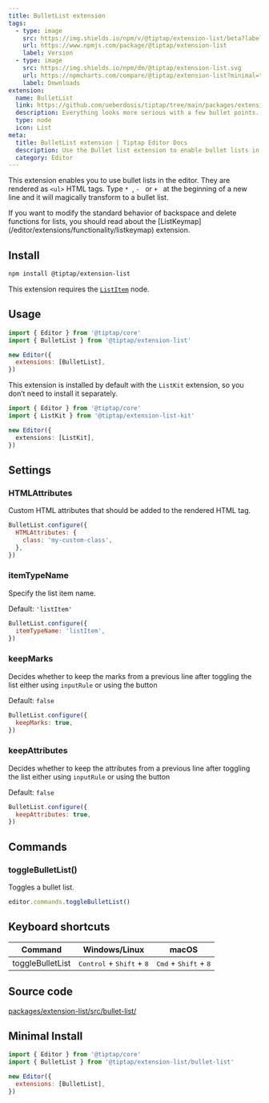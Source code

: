 ```yaml
---
title: BulletList extension
tags:
  - type: image
    src: https://img.shields.io/npm/v/@tiptap/extension-list/beta?label=version
    url: https://www.npmjs.com/package/@tiptap/extension-list
    label: Version
  - type: image
    src: https://img.shields.io/npm/dm/@tiptap/extension-list.svg
    url: https://npmcharts.com/compare/@tiptap/extension-list?minimal=true
    label: Downloads
extension:
  name: BulletList
  link: https://github.com/ueberdosis/tiptap/tree/main/packages/extension-list
  description: Everything looks more serious with a few bullet points.
  type: node
  icon: List
meta:
  title: BulletList extension | Tiptap Editor Docs
  description: Use the Bullet list extension to enable bullet lists in your Tiptap Editor. Learn more about lists in our docs!
  category: Editor
---
```



This extension enables you to use bullet lists in the editor. They are rendered as `<ul>` HTML tags. Type <code>\* </code>, <code>- </code> or <code>+ </code> at the beginning of a new line and it will magically transform to a bullet list.

<CodeDemo path="/Nodes/BulletList" />

<Callout title="Modify backspace behavior" variant="info">
  If you want to modify the standard behavior of backspace and delete functions for lists, you
  should read about the [ListKeymap](/editor/extensions/functionality/listkeymap) extension.
</Callout>

## Install

```bash
npm install @tiptap/extension-list
```

This extension requires the [`ListItem`](/editor/extensions/nodes/list-item) node.

## Usage

```js
import { Editor } from '@tiptap/core'
import { BulletList } from '@tiptap/extension-list'

new Editor({
  extensions: [BulletList],
})
```

This extension is installed by default with the `ListKit` extension, so you don’t need to install it separately.

```ts
import { Editor } from '@tiptap/core'
import { ListKit } from '@tiptap/extension-list-kit'

new Editor({
  extensions: [ListKit],
})
```

## Settings

### HTMLAttributes

Custom HTML attributes that should be added to the rendered HTML tag.

```js
BulletList.configure({
  HTMLAttributes: {
    class: 'my-custom-class',
  },
})
```

### itemTypeName

Specify the list item name.

Default: `'listItem'`

```js
BulletList.configure({
  itemTypeName: 'listItem',
})
```

### keepMarks

Decides whether to keep the marks from a previous line after toggling the list either using `inputRule` or using the button

Default: `false`

```js
BulletList.configure({
  keepMarks: true,
})
```

### keepAttributes

Decides whether to keep the attributes from a previous line after toggling the list either using `inputRule` or using the button

Default: `false`

```js
BulletList.configure({
  keepAttributes: true,
})
```

## Commands

### toggleBulletList()

Toggles a bullet list.

```js
editor.commands.toggleBulletList()
```

## Keyboard shortcuts

| Command          | Windows/Linux                                        | macOS                                            |
| ---------------- | ---------------------------------------------------- | ------------------------------------------------ |
| toggleBulletList | <kbd>Control</kbd> + <kbd>Shift</kbd> + <kbd>8</kbd> | <kbd>Cmd</kbd> + <kbd>Shift</kbd> + <kbd>8</kbd> |

## Source code

[packages/extension-list/src/bullet-list/](https://github.com/ueberdosis/tiptap/blob/main/packages/extension-list/src/bullet-list/)

## Minimal Install

```js
import { Editor } from '@tiptap/core'
import { BulletList } from '@tiptap/extension-list/bullet-list'

new Editor({
  extensions: [BulletList],
})
```
